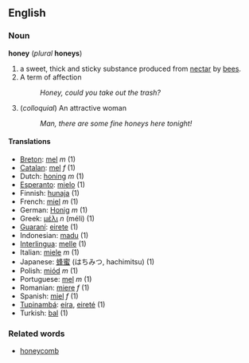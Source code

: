 ==English==
===Noun===
'''honey''' (''plural'' '''honeys''')

#a sweet, thick and sticky substance produced from [[nectar]] by [[bee|bees]].
#A term of affection
#: ''Honey, could you take out the trash?''
#(''colloquial'') An attractive woman
#: ''Man, there are some fine honeys here tonight!''

====Translations====
*[[Breton]]: [[mel]] ''m'' (1)
*[[Catalan]]: [[mel]] ''f'' (1)
*Dutch: [[honing]] ''m'' (1)
*[[Esperanto]]: [[mielo]] (1)
*Finnish: [[hunaja]] (1)
*French: [[miel]] ''m'' (1)
*German: [[Honig]] ''m'' (1)
*Greek: [[μέλι]] ''n'' (méli) (1)
*[[Guaraní]]: [[eirete]] (1)
*Indonesian: [[madu]] (1)
*[[Interlingua]]: [[melle]] (1)
*Italian: [[miele]] ''m'' (1)
*Japanese: [[蜂蜜]] (はちみつ, hachimitsu) (1)
*Polish: [[miód]] ''m'' (1)
*Portuguese: [[mel]] ''m'' (1)
*Romanian: [[miere]] ''f'' (1)
*Spanish: [[miel]] ''f'' (1)
*[[Tupinambá]]: [[eíra]], [[eireté]] (1)
*Turkish: [[bal]] (1)

===Related words===

*[[honeycomb]]